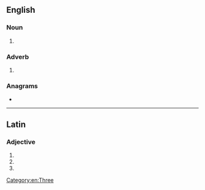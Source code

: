 ==English==

===Noun===
{{en-noun}}

# {{alternative spelling of|en|tricorn}}

===Adverb===
{{head|en|adverb}}

# {{alternative spelling of|en|tricorn}}

===Anagrams===
* {{anagrams|en|a=ceinorrt|Correnti}}

[[Category:en:Three]]

----

==Latin==

===Adjective===
{{la-adj-form|tricorne}}

# {{inflection of|la|tricornis||nom|n|s}}
# {{inflection of|la|tricornis||acc|n|s}}
# {{inflection of|la|tricornis||voc|n|s}}
